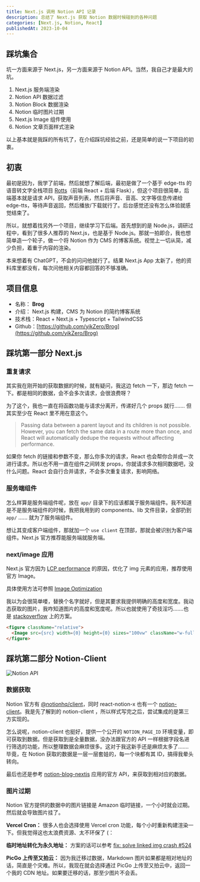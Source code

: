 ```yaml
---
title: Next.js 调用 Notion API 记录
description: 总结了 Next.js 获取 Notion 数据时候碰到的各种问题
categories: [Next.js, Notion, React]
publishedAt: 2023-10-04
---
```


## 踩坑集合

坑一方面来源于 Next.js，另一方面来源于 Notion API。当然，我自己才是最大的坑。

1. Next.js 服务端渲染
2. Notion API 数据过滤
3. Notion Block 数据渲染
4. Notion 临时图片过期
5. Next.js Image 组件使用
6. Notion 文章页面样式渲染

以上基本就是我踩的所有坑了，在介绍踩坑经验之前，还是简单的说一下项目的初衷。

## 初衷

最初是因为，我学了前端，然后就想了解后端，最初是做了一个基于 edge-tts 的语音转文字全栈项目 [Rotts](https://rotts.yikzero.com/)（前端 React + 后端 Flask），但这个项目很简单，后端基本就是请求 API，获取声音列表，然后将声音、音高、文字等信息传递给 edge-tts，等待声音返回，然后播放/下载就行了。后台感觉还没有怎么体验就感觉结束了。

所以，就想着找另外一个项目，继续学习下后端。首先想到的是 Node.js，调研过程中，看到了很多人推荐的 Next.js，也是基于 Node.js。那就一拍即合，我也想简单造一个轮子，做一个将 Notion 作为 CMS 的博客系统。视觉上一切从简，减少负担，着重于内容的渲染。

本来想着有 ChatGPT，不会的问问他就行了。结果 Next.js App 太新了，他的资料库里都没有，每次问他相关内容都回答的不够准确。

## 项目信息

- 名称： **Brog**
- 介绍： Next.js 构建，CMS 为 Notion 的简约博客系统
- 技术栈：React + Next.js + Typescript + TailwindCSS
- Github：[https://github.com/yikZero/Brog](https://github.com/yikZero/Brog)

## 踩坑第一部分 Next.js

### 重复请求

其实我在刚开始的获取数据的时候，就有疑问，我这边 fetch 一下，那边 fetch 一下。都是相同的数据，会不会多次请求，会很浪费呀？

为了这个，我也一直在将函数功能与请求分离开，传递好几个 props 就行……. 但其实至少在 React 里不用在意这个。

> Passing data between a parent layout and its children is not possible. However, you can fetch the same data in a route more than once, and React will automatically dedupe the requests without affecting performance.
> 

如果你 fetch 的链接和参数不变，那么你多次的请求，React 也会帮你合并成一次进行请求。所以也不用一直在组件之间转发 props，你就请求多次相同数据吧，没什么问题。React 会自行合并请求，不会多次重复请求，影响网络。

### 服务端组件

怎么样算是服务端组件呢，放在 `app/` 目录下的应该都属于服务端组件。我不知道是不是服务端组件的时候，我把我用到的 components、lib 文件目录，全部扔到 `app/` …… 就为了服务端组件。

想让其变成客户端组件，那就加一个 `use client` 在顶部，那就会被识别为客户端组件。Next.js 官方推荐能服务端就服务端。

### next/image 应用

Next.js 官方因为 [LCP performance](https://almanac.httparchive.org/en/2022/performance#lcp-image-optimization) 的原因，优化了 img 元素的应用，推荐使用官方 Image。

具体使用方法可参照 [Image Optimization](https://nextjs.org/docs/app/building-your-application/optimizing/images)

我以为会很简单喽，替换个名字就好，但是其要求我提供明确的高度和宽度。我动态获取的图片，我咋知道图片的高度和宽度呢。所以也就使用了奇技淫巧…….也是 [stackoverflow](https://stackoverflow.com/questions/65169431/how-to-set-the-next-image-component-to-100-height) 上的方案。

```html
<figure className="relative">
  <Image src={src} width={0} height={0} sizes="100vw" className="w-full h-auto"/>
</figure>
```

## 踩坑第二部分 Notion-Client

![Notion API](https://cdn.yikzero.com/markdown/images/202311050659712.png)

### 数据获取

Notion 官方有 [@notionhq/client](https://www.npmjs.com/package/@notionhq/client)，同时 react-notion-x 也有一个 [notion-client](https://www.npmjs.com/package/notion-client)。我是先了解到的 notion-client ，所以样式写完之后，尝试集成的是第三方实现的。

怎么说呢，notion-client 也挺好，提供一个公开的 `NOTION_PAGE_ID` 环境变量，即可获取到数据。但是获取到是全量数据，没办法跟官方的 API 一样根据字段名进行筛选的功能，所以整理数据会麻烦很多。这对于我这新手还是麻烦太多了…….毕竟，在 Notion 获取的数据是一层一层套娃的，每一个块都有其 ID，搞得我晕头转向。

最后也还是参考  [notion-blog-nextjs](https://github.com/samuelkraft/notion-blog-nextjs) 应用的官方 API，来获取到相对应的数据。

### 图片过期

Notion 官方提供的数据中的图片链接是 Amazon 临时链接，一个小时就会过期。然后就会导致图片挂了。

**Vercel Cron：** 很多人也会选择使用 Vercel cron 功能，每个小时重新构建渲染一下。但我觉得这也太浪费资源、太不环保了 (：

**临时地址转化为永久地址：** 方案的话可以参考 [fix: solve linked img crash #524](https://github.com/tangly1024/NotionNext/pull/524/files)

**PicGo 上传至又拍云：** 因为我迁移过数据，Markdown 图片如果都是相对地址的话，简直是个灾难。所以，我现在就会选择通过 PicGo 上传至又拍云中，返回一个我的 CDN 地址。如果要迁移的话，那至少图片不会丢。